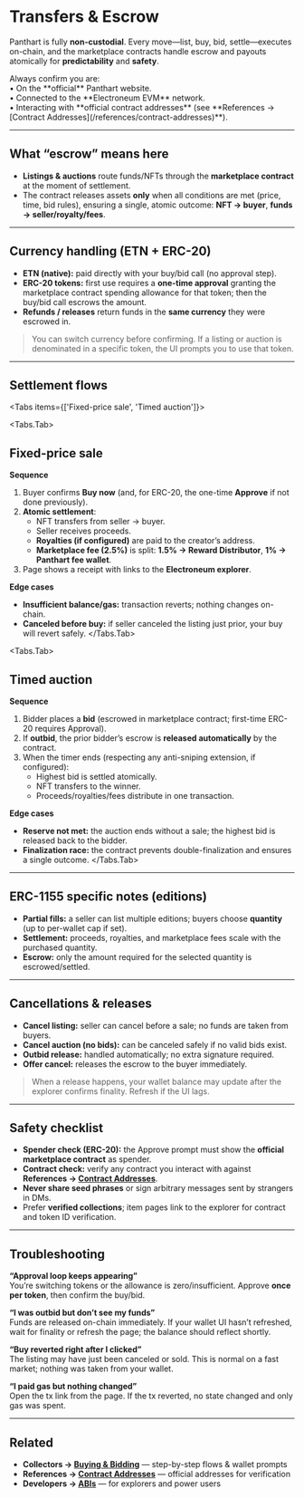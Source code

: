 

# Transfers & Escrow

Panthart is fully **non-custodial**. Every move—list, buy, bid, settle—executes on-chain, and the marketplace contracts handle escrow and payouts atomically for **predictability** and **safety**.

<Callout type="warning">
Always confirm you are:
<br />• On the **official** Panthart website.
<br />• Connected to the **Electroneum EVM** network.
<br />• Interacting with **official contract addresses** (see **References → [Contract Addresses](/references/contract-addresses)**).
</Callout>

---

## What “escrow” means here

- **Listings & auctions** route funds/NFTs through the **marketplace contract** at the moment of settlement.  
- The contract releases assets **only** when all conditions are met (price, time, bid rules), ensuring a single, atomic outcome:
  **NFT → buyer**, **funds → seller/royalty/fees**.

---

## Currency handling (ETN + ERC-20)

- **ETN (native):** paid directly with your buy/bid call (no approval step).
- **ERC-20 tokens:** first use requires a **one-time approval** granting the marketplace contract spending allowance for that token; then the buy/bid call escrows the amount.
- **Refunds / releases** return funds in the **same currency** they were escrowed in.

> You can switch currency before confirming. If a listing or auction is denominated in a specific token, the UI prompts you to use that token.

---

## Settlement flows

<Tabs items={['Fixed-price sale', 'Timed auction']}>

  <Tabs.Tab>
  ## Fixed-price sale

  **Sequence**
  1. Buyer confirms **Buy now** (and, for ERC-20, the one-time **Approve** if not done previously).
  2. **Atomic settlement**:
     - NFT transfers from seller → buyer.
     - Seller receives proceeds.
     - **Royalties (if configured)** are paid to the creator’s address.
     - **Marketplace fee (2.5%)** is split: **1.5% → Reward Distributor**, **1% → Panthart fee wallet**.
  3. Page shows a receipt with links to the **Electroneum explorer**.

  **Edge cases**
  - **Insufficient balance/gas:** transaction reverts; nothing changes on-chain.
  - **Canceled before buy:** if seller canceled the listing just prior, your buy will revert safely.
  </Tabs.Tab>

  <Tabs.Tab>
  ## Timed auction

  **Sequence**
  1. Bidder places a **bid** (escrowed in marketplace contract; first-time ERC-20 requires Approval).
  2. If **outbid**, the prior bidder’s escrow is **released automatically** by the contract.
  3. When the timer ends (respecting any anti-sniping extension, if configured):
     - Highest bid is settled atomically.
     - NFT transfers to the winner.
     - Proceeds/royalties/fees distribute in one transaction.

  **Edge cases**
  - **Reserve not met:** the auction ends without a sale; the highest bid is released back to the bidder.
  - **Finalization race:** the contract prevents double-finalization and ensures a single outcome.
  </Tabs.Tab>

</Tabs>

---

## ERC-1155 specific notes (editions)

- **Partial fills:** a seller can list multiple editions; buyers choose **quantity** (up to per-wallet cap if set).
- **Settlement:** proceeds, royalties, and marketplace fees scale with the purchased quantity.
- **Escrow:** only the amount required for the selected quantity is escrowed/settled.

---

## Cancellations & releases

- **Cancel listing:** seller can cancel before a sale; no funds are taken from buyers.  
- **Cancel auction (no bids):** can be canceled safely if no valid bids exist.  
- **Outbid release:** handled automatically; no extra signature required.  
- **Offer cancel:** releases the escrow to the buyer immediately.

> When a release happens, your wallet balance may update after the explorer confirms finality. Refresh if the UI lags.

---

## Safety checklist

- **Spender check (ERC-20):** the Approve prompt must show the **official marketplace contract** as spender.  
- **Contract check:** verify any contract you interact with against **References → [Contract Addresses](/references/contract-addresses)**.  
- **Never share seed phrases** or sign arbitrary messages sent by strangers in DMs.  
- Prefer **verified collections**; item pages link to the explorer for contract and token ID verification.

---

## Troubleshooting

**“Approval loop keeps appearing”**  
You’re switching tokens or the allowance is zero/insufficient. Approve **once per token**, then confirm the buy/bid.

**“I was outbid but don’t see my funds”**  
Funds are released on-chain immediately. If your wallet UI hasn’t refreshed, wait for finality or refresh the page; the balance should reflect shortly.

**“Buy reverted right after I clicked”**  
The listing may have just been canceled or sold. This is normal on a fast market; nothing was taken from your wallet.

**“I paid gas but nothing changed”**  
Open the tx link from the page. If the tx reverted, no state changed and only gas was spent.

---

## Related

- **Collectors → [Buying & Bidding](/collectors/buying-bidding)** — step-by-step flows & wallet prompts  
- **References → [Contract Addresses](/references/contract-addresses)** — official addresses for verification  
- **Developers → [ABIs](/references/abis)** — for explorers and power users
